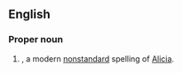==English==

===Proper noun===
{{en-proper noun}}

# {{given name|female}}, a modern [[nonstandard]] spelling of [[Alicia]].